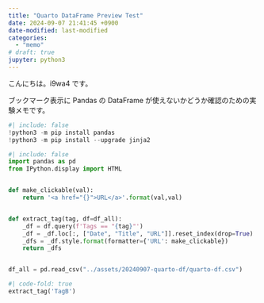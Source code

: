 ```yaml
---
title: "Quarto DataFrame Preview Test"
date: 2024-09-07 21:41:45 +0900
date-modified: last-modified
categories:
  - "memo"
# draft: true
jupyter: python3
---
```


こんにちは。i9wa4 です。

ブックマーク表示に Pandas の DataFrame が使えないかどうか確認のための実験メモです。

```python
#| include: false
!python3 -m pip install pandas
!python3 -m pip install --upgrade jinja2
```

```python
#| include: false
import pandas as pd
from IPython.display import HTML


def make_clickable(val):
    return '<a href="{}">URL</a>'.format(val,val)


def extract_tag(tag, df=df_all):
    _df = df.query(f'Tags == "{tag}"')
    _df = _df.loc[:, ["Date", "Title", "URL"]].reset_index(drop=True)
    _dfs = _df.style.format(formatter={'URL': make_clickable})
    return _dfs


df_all = pd.read_csv("../assets/20240907-quarto-df/quarto-df.csv")
```

```python
#| code-fold: true
extract_tag('TagB')
```
